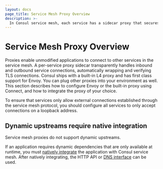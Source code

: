 ```yaml
---
layout: docs
page_title: Service Mesh Proxy Overview
description: >-
  In Consul service mesh, each service has a sidecar proxy that secures connections with other services in the mesh without modifying the underlying application code. You can use the built-in proxy, Envoy, or a custom proxy to handle communication and verify TLS connections.
---
```


# Service Mesh Proxy Overview

Proxies enable unmodified applications to connect to other services in the service mesh. A
per-service proxy sidecar transparently handles inbound and outbound service
connections, automatically wrapping and verifying TLS connections. Consul
ships with a built-in L4 proxy and has first class support for Envoy. You
can plug other proxies into your environment as well. This section describes how to
configure Envoy or the built-in proxy using Connect, and how to integrate the
proxy of your choice.

To ensure that services only allow external connections established through
the service mesh protocol, you should configure all services to only accept connections on a loopback address.

## Dynamic upstreams require native integration

Service mesh proxies do not support dynamic upstreams.

If an application requires dynamic dependencies that are only available
at runtime, you must [natively integrate](/consul/docs/connect/native)
the application with Consul service mesh. After natively integrating, the HTTP API or
[DNS interface](/consul/docs/services/discovery/dns-static-lookups#service-mesh-enabled-service-lookups)
can be used.